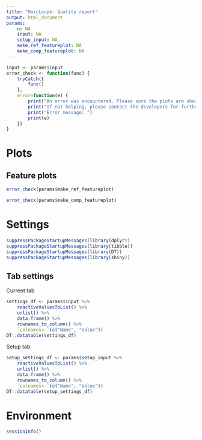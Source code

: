 ```yaml
---
title: "OmicLoupe: Quality report"
output: html_document
params:
    n: NA
    input: NA
    setup_input: NA
    make_ref_featureplot: NA
    make_comp_featureplot: NA
---
```


```r
input <- params$input
error_check <- function(func) {
    tryCatch({
        func()
    },
    error=function(e) {
        print("An error was encountered. Please sure the plots are showing up correctly in OmicLoupe before export.")
        print("If not helping, please contact the developers for further support")
        print("Error message: ")
        print(e)
    })
}
```

# Plots

## Feature plots

```r
error_check(params$make_ref_featureplot)
```

```r
error_check(params$make_comp_featureplot)
```

# Settings 

```r
suppressPackageStartupMessages(library(dplyr))
suppressPackageStartupMessages(library(tibble))
suppressPackageStartupMessages(library(DT))
suppressPackageStartupMessages(library(shiny))
```

## Tab settings

Current tab

```r
settings_df <- params$input %>% 
    reactiveValuesToList() %>%
    unlist() %>%
    data.frame() %>%
    rownames_to_column() %>%
    `colnames<-`(c("Name", "Value"))
DT::datatable(settings_df)
```

Setup tab

```r
setup_settings_df <- params$setup_input %>%
    reactiveValuesToList() %>%
    unlist() %>%
    data.frame() %>%
    rownames_to_column() %>%
    `colnames<-`(c("Name", "Value"))
DT::datatable(setup_settings_df)
```

# Environment

```r
sessionInfo()
```
